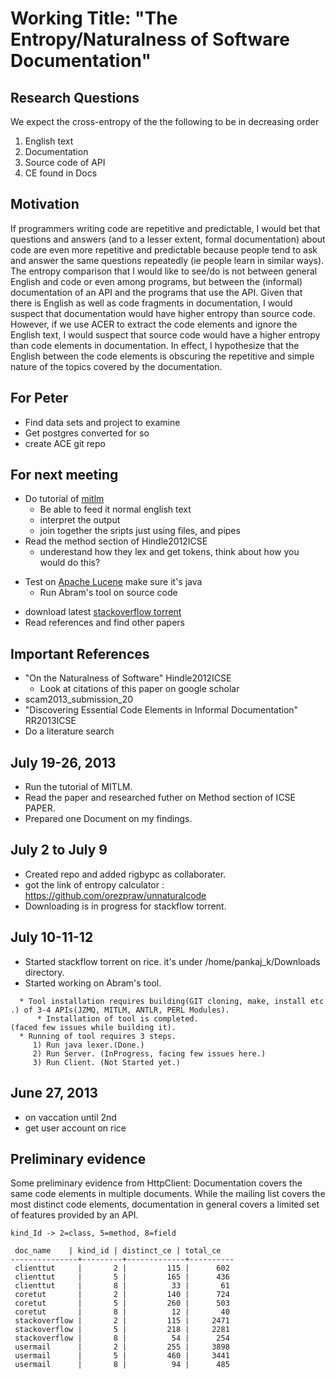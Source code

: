 =Working Title: "The Entropy/Naturalness of Software Documentation"=

==Research Questions==

We expect the cross-entropy of the the following to be in decreasing order

#English text
#Documentation
#Source code of API
#CE found in Docs

==Motivation==
If programmers writing code are repetitive and predictable, I would
bet that questions and answers (and to a lesser extent, formal
documentation) about code are even more repetitive and predictable
because people tend to ask and answer the same questions repeatedly
(ie people learn in similar ways). The entropy comparison that I
would like to see/do is not between general English and code or even
among programs, but between the (informal) documentation of an API and
the programs that use the API. Given that there is English as well as
code fragments in documentation, I would suspect that documentation
would have higher entropy than source code. However, if we use ACER to
extract the code elements and ignore the English text, I would suspect
that source code would have a higher entropy than code elements in
documentation. In effect, I hypothesize that the English between the
code elements is obscuring the repetitive and simple nature of the
topics covered by the documentation.

==For Peter==

*Find data sets and project to examine
* Get postgres converted for so
* create ACE git repo

==For next meeting==

* Do tutorial of [https://code.google.com/p/mitlm/wiki/Tutorial mitlm]
** Be able to feed it normal english text
** interpret the output
** join together the sripts just using files, and pipes
* Read the method section of Hindle2012ICSE
** underestand how they lex and get tokens, think about how you would do this?

*Test on [http://git.apache.org/ Apache Lucene] make sure it's java
** Run Abram's tool on source code

*download latest [http://www.clearbits.net/torrents/2141-jun-2013 stackoverflow torrent]
*Read references and find other papers

==Important References==

* "On the Naturalness of Software" Hindle2012ICSE
**Look at citations of this paper on google scholar
* scam2013_submission_20
* "Discovering Essential Code Elements in Informal Documentation" RR2013ICSE
* Do a literature search

==July 19-26, 2013==

* Run the tutorial of MITLM.
* Read the paper and researched futher on Method section of ICSE PAPER.
* Prepared one Document on my findings.

==July 2 to July 9==
* Created repo and added rigbypc as collaborater.
* got the link of entropy calculator : https://github.com/orezpraw/unnaturalcode
* Downloading is in progress for stackflow torrent.

==July 10-11-12 ==
* Started stackflow torrent on rice. it's under /home/pankaj_k/Downloads directory.
* Started working on Abram's tool.
   * Tool installation requires building(GIT cloning, make, install etc.) of 3-4 APIs(JZMQ, MITLM, ANTLR, PERL Modules).
       * Installation of tool is completed.(faced few issues while building it).
   * Running of tool requires 3 steps.
      1) Run java lexer.(Done.)
      2) Run Server. (InProgress, facing few issues here.)
      3) Run Client. (Not Started yet.)


==June 27, 2013==

*on vaccation until 2nd
*get user account on rice

==Preliminary evidence==

Some preliminary evidence from HttpClient: Documentation covers the
same code elements in multiple documents. While the mailing list
covers the most distinct code elements, documentation in general
covers a limited set of features provided by an API.

<pre>
kind_Id -> 2=class, 5=method, 8=field

 doc_name    | kind_id | distinct_ce | total_ce
---------------+---------+-------------+----------
 clienttut     |       2 |         115 |      602
 clienttut     |       5 |         165 |      436
 clienttut     |       8 |          33 |       61
 coretut       |       2 |         140 |      724
 coretut       |       5 |         260 |      503
 coretut       |       8 |          12 |       40
 stackoverflow |       2 |         115 |     2471
 stackoverflow |       5 |         218 |     2281
 stackoverflow |       8 |          54 |      254
 usermail      |       2 |         255 |     3898
 usermail      |       5 |         460 |     3441
 usermail      |       8 |          94 |      485
</pre>
